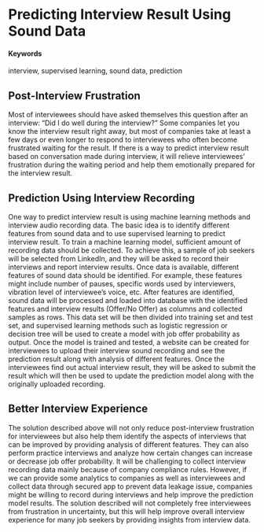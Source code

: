 # Predicting Interview Result Using Sound Data {#interview-prediction}

#### Keywords

interview, supervised learning, sound data, prediction

## Post-Interview Frustration

Most of interviewees should have asked themselves this question after an interview: “Did I do well during the interview?” Some companies let you know the interview result right away, but most of companies take at least a few days or even longer to respond to interviewees who often become frustrated waiting for the result. If there is a way to predict interview result based on conversation made during interview, it will relieve interviewees’ frustration during the waiting period and help them emotionally prepared for the interview result.

## Prediction Using Interview Recording

One way to predict interview result is using machine learning methods and interview audio recording data. The basic idea is to identify different features from sound data and to use supervised learning to predict interview result. To train a machine learning model, sufficient amount of recording data should be collected. To achieve this, a sample of job seekers will be selected from LinkedIn, and they will be asked to record their interviews and report interview results. Once data is available, different features of sound data should be identified. For example, these features might include number of pauses, specific words used by interviewers, vibration level of interviewee’s voice, etc. After features are identified, sound data will be processed and loaded into database with the identified features and interview results (Offer/No Offer) as columns and collected samples as rows. This data set will be then divided into training set and test set, and supervised learning methods such as logistic regression or decision tree will be used to create a model with job offer probability as output. Once the model is trained and tested, a website can be created for interviewees to upload their interview sound recording and see the prediction result along with analysis of different features. Once the interviewees find out actual interview result, they will be asked to submit the result which will then be used to update the prediction model along with the originally uploaded recording.

## Better Interview Experience

The solution described above will not only reduce post-interview frustration for interviewees but also help them identify the aspects of interviews that can be improved by providing analysis of different features. They can also perform practice interviews and analyze how certain changes can increase or decrease job offer probability. It will be challenging to collect interview recording data mainly because of company compliance rules. However, if we can provide some analytics to companies as well as interviewees and collect data through secured app to prevent data leakage issue, companies might be willing to record during interviews and help improve the prediction model results. The solution described will not completely free interviewees from frustration in uncertainty, but this will help improve overall interview experience for many job seekers by providing insights from interview data.
